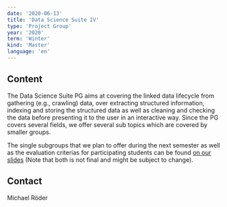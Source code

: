 ```yaml
---
date: '2020-06-13'
title: 'Data Science Suite IV'
type: 'Project Group'
year: '2020'
term: 'Winter'
kind: 'Master'
language: 'en'
---
```


## Content

The Data Science Suite PG aims at covering the linked data lifecycle from gathering (e.g., crawling) data, over extracting structured information, indexing and storing the structured data as well as cleaning and checking the data before presenting it to the user in an interactive way. Since the PG covers several fields, we offer several sub topics which are covered by smaller groups.

The single subgroups that we plan to offer during the next semester as well as the evaluation criterias for participating students can be found [on our slides](https://hobbitdata.informatik.uni-leipzig.de/teaching/projectgroups/WiSe2020/00_topics.pdf) (Note that both is not final and might be subject to change).

## Contact

<Link to="/MichaelRoeder">Michael Röder</Link>
